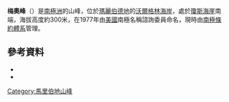 {{coord|74|49|S|110|33|W|source:GNIS|display=title}}

'''梅奧峰'''（{{lang-en|Mayo Peak}}）是[[南極洲|南極洲]]的山峰，位於[[瑪麗伯德地|瑪麗伯德地]]的[[沃爾格林海岸|沃爾格林海岸]]，處於[[瓊斯海崖|瓊斯海崖]]南端，海拔高度約300米，在1977年由[[美國|美國]]南極名稱諮詢委員命名，現時由[[南極條約體系|南極條約體系]]管理。

==參考資料==
*{{cite gnis | type = antarid | id = 9613| name =Mayo Peak | accessdate = 2013-08-30}}
*{{usgs-gazetteer|id=9613}}

{{DEFAULTSORT:Mayo Peak}}
[[Category:馬里伯地山峰|Category:馬里伯地山峰]]


{{MarieByrdLand-geo-stub}}
